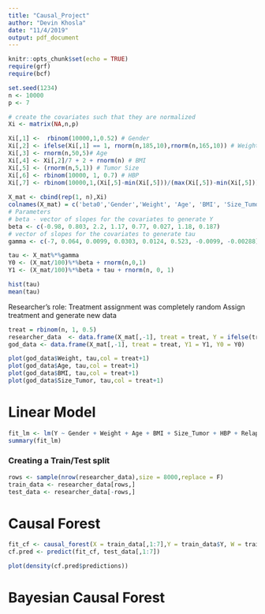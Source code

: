 ```yaml
---
title: "Causal_Project"
author: "Devin Khosla"
date: "11/4/2019"
output: pdf_document
---
```


```r
knitr::opts_chunk$set(echo = TRUE)
require(grf)
require(bcf)
```

```r
set.seed(1234)
n <- 10000
p <- 7

# create the covariates such that they are normalized
Xi <- matrix(NA,n,p)

Xi[,1] <-  rbinom(10000,1,0.52) # Gender
Xi[,2] <- ifelse(Xi[,1] == 1, rnorm(n,185,10),rnorm(n,165,10)) # Weight
Xi[,3] <- rnorm(n,50,5)# Age
Xi[,4] <- Xi[,2]/7 + 2 + rnorm(n) # BMI
Xi[,5] <- (rnorm(n,5,1)) # Tumor Size
Xi[,6] <- rbinom(10000, 1, 0.7) # HBP
Xi[,7] <- rbinom(10000,1,(Xi[,5]-min(Xi[,5]))/(max(Xi[,5])-min(Xi[,5]))) # Relapse
 
X_mat <- cbind(rep(1, n),Xi)
colnames(X_mat) = c('beta0','Gender','Weight', 'Age', 'BMI', 'Size_Tumor','HBP', 'Relapse')
# Parameters 
# beta - vector of slopes for the covariates to generate Y
beta <- c(-0.98, 0.803, 2.2, 1.17, 0.77, 0.027, 1.18, 0.187)
# vector of slopes for the covariates to generate tau
gamma <- c(-7, 0.064, 0.0099, 0.0303, 0.0124, 0.523, -0.0099, -0.00288)

tau <- X_mat%*%gamma 
Y0 <- (X_mat/100)%*%beta + rnorm(n,0,1)
Y1 <- (X_mat/100)%*%beta + tau + rnorm(n, 0, 1)
```

```r
hist(tau)
mean(tau)
```

Researcher's role:
Treatment assignment was completely random
Assign treatment and generate new data
```r
treat = rbinom(n, 1, 0.5)
researcher_data  <- data.frame(X_mat[,-1], treat = treat, Y = ifelse(treat == 1, Y1, Y0))
god_data <- data.frame(X_mat[,-1], treat = treat, Y1 = Y1, Y0 = Y0)

plot(god_data$Weight, tau,col = treat+1)
plot(god_data$Age, tau,col = treat+1)
plot(god_data$BMI, tau,col = treat+1)
plot(god_data$Size_Tumor, tau,col = treat+1)
```

# Linear Model

```r
fit_lm <- lm(Y ~ Gender + Weight + Age + BMI + Size_Tumor + HBP + Relapse + treat,data = researcher_data)
summary(fit_lm)
```

### Creating a Train/Test split
```r
rows <- sample(nrow(researcher_data),size = 8000,replace = F)
train_data <- researcher_data[rows,]
test_data <- researcher_data[-rows,]
```

# Causal Forest

```r
fit_cf <- causal_forest(X = train_data[,1:7],Y = train_data$Y, W = train_data$treat)
cf.pred <- predict(fit_cf, test_data[,1:7])
```

```r
plot(density(cf.pred$predictions))
```

# Bayesian Causal Forest












